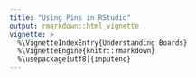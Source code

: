 ```yaml
---
title: "Using Pins in RStudio"
output: rmarkdown::html_vignette
vignette: >
  %\VignetteIndexEntry{Understanding Boards}
  %\VignetteEngine{knitr::rmarkdown}
  %\usepackage[utf8]{inputenc}
---
```

